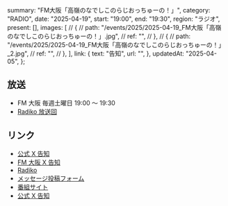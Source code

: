   summary: "FM大阪「高嶺のなでしこのらじおっちゅーの！」",
  category: "RADIO",
  date: "2025-04-19",
  start: "19:00",
  end: "19:30",
  region: "ラジオ",
  present: [],
  images: [
    // {
    //   path: "/events/2025/2025-04-19_FM大阪「高嶺のなでしこのらじおっちゅーの！」.jpg",
    //   ref: "",
    // },
    // {
    //   path: "/events/2025/2025-04-19_FM大阪「高嶺のなでしこのらじおっちゅーの！」_2.jpg",
    //   ref: "",
    // },
  ],
  link: {
    text: "告知",
    url: "",
  },
  updatedAt: "2025-04-05",
};

## 放送

- FM 大阪 毎週土曜日 19:00 〜 19:30
- [Radiko 放送回](https://radiko.jp/share?sid=FMO&t=20250419190000)

## リンク

- [公式 X 告知]()
- [FM 大阪 X 告知]()
- [Radiko](https://radiko.jp/share?sid=FMO&t=20250419190000)
- [メッセージ投稿フォーム](https://fmosaka.futureartist.net/enquete/354047)
- [番組サイト](https://www.fmosaka.net/_ct/17722199)
- [公式 X 告知](https://x.com/takanenofficial/status/1836979149044600863)
